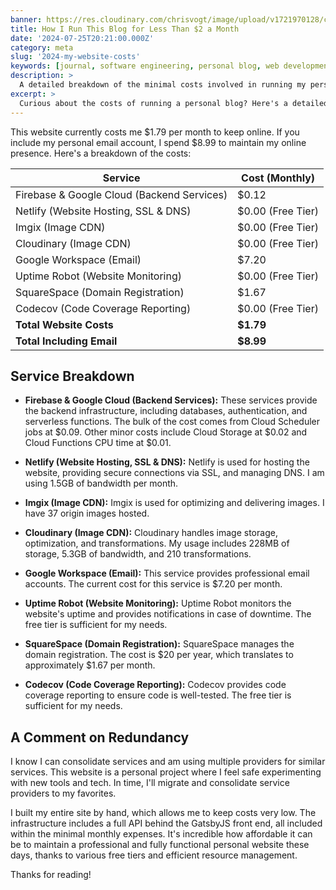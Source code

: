 ```yaml
---
banner: https://res.cloudinary.com/chrisvogt/image/upload/v1721970128/chrisvogt-me/thumbnails/website-costs-banner.webp
title: How I Run This Blog for Less Than $2 a Month
date: '2024-07-25T20:21:00.000Z'
category: meta
slug: '2024-my-website-costs'
keywords: [journal, software engineering, personal blog, web development, website costs, GatsbyJS, React, personal website, tech blog]
description: >
  A detailed breakdown of the minimal costs involved in running my personal blog and maintaining my online presence.
excerpt: >
  Curious about the costs of running a personal blog? Here's a detailed breakdown of what I spend each month to keep my site online.
---
```


This website currently costs me $1.79 per month to keep online. If you include my personal email account, I spend $8.99 to maintain my online presence. Here's a breakdown of the costs:

<Table>
  <thead>
    <tr>
      <th>Service</th>
      <th>Cost (Monthly)</th>
    </tr>
  </thead>
  <tbody>
    <tr>
      <td>Firebase & Google Cloud (Backend Services)</td>
      <td>$0.12</td>
    </tr>
    <tr>
      <td>Netlify (Website Hosting, SSL & DNS)</td>
      <td>$0.00 (Free Tier)</td>
    </tr>
    <tr>
      <td>Imgix (Image CDN)</td>
      <td>$0.00 (Free Tier)</td>
    </tr>
    <tr>
      <td>Cloudinary (Image CDN)</td>
      <td>$0.00 (Free Tier)</td>
    </tr>
    <tr>
      <td>Google Workspace (Email)</td>
      <td>$7.20</td>
    </tr>
    <tr>
      <td>Uptime Robot (Website Monitoring)</td>
      <td>$0.00 (Free Tier)</td>
    </tr>
    <tr>
      <td>SquareSpace (Domain Registration)</td>
      <td>$1.67</td>
    </tr>
    <tr>
      <td>Codecov (Code Coverage Reporting)</td>
      <td>$0.00 (Free Tier)</td>
    </tr>
    <tr>
      <td style={{ textAlign: 'right' }}><strong>Total Website Costs</strong></td>
      <td><strong>$1.79</strong></td>
    </tr>
    <tr>
      <td style={{ textAlign: 'right' }}><strong>Total Including Email</strong></td>
      <td><strong>$8.99</strong></td>
    </tr>
  </tbody>
</Table>

## Service Breakdown

- **Firebase & Google Cloud (Backend Services):** These services provide the backend infrastructure, including databases, authentication, and serverless functions. The bulk of the cost comes from Cloud Scheduler jobs at $0.09. Other minor costs include Cloud Storage at $0.02 and Cloud Functions CPU time at $0.01.

- **Netlify (Website Hosting, SSL & DNS):** Netlify is used for hosting the website, providing secure connections via SSL, and managing DNS. I am using 1.5GB of bandwidth per month.

- **Imgix (Image CDN):** Imgix is used for optimizing and delivering images. I have 37 origin images hosted.

- **Cloudinary (Image CDN):** Cloudinary handles image storage, optimization, and transformations. My usage includes 228MB of storage, 5.3GB of bandwidth, and 210 transformations.

- **Google Workspace (Email):** This service provides professional email accounts. The current cost for this service is $7.20 per month.

- **Uptime Robot (Website Monitoring):** Uptime Robot monitors the website's uptime and provides notifications in case of downtime. The free tier is sufficient for my needs.

- **SquareSpace (Domain Registration):** SquareSpace manages the domain registration. The cost is $20 per year, which translates to approximately $1.67 per month.

- **Codecov (Code Coverage Reporting):** Codecov provides code coverage reporting to ensure code is well-tested. The free tier is sufficient for my needs.

## A Comment on Redundancy

I know I can consolidate services and am using multiple providers for similar services. This website is a personal project where I feel safe experimenting with new tools and tech. In time, I'll migrate and consolidate service providers to my favorites.

I built my entire site by hand, which allows me to keep costs very low. The infrastructure includes a full API behind the GatsbyJS front end, all included within the minimal monthly expenses. It's incredible how affordable it can be to maintain a professional and fully functional personal website these days, thanks to various free tiers and efficient resource management.

Thanks for reading!
